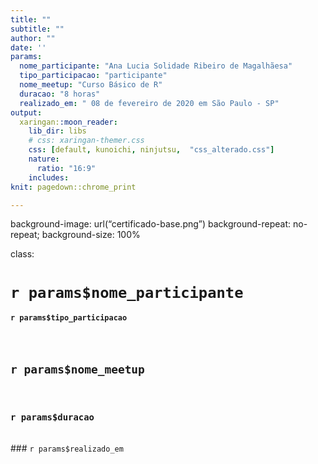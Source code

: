 ```yaml
---
title: ""
subtitle: ""  
author: ""
date: ''
params:
  nome_participante: "Ana Lucia Solidade Ribeiro de Magalhãesa"
  tipo_participacao: "participante"
  nome_meetup: "Curso Básico de R"
  duracao: "8 horas"
  realizado_em: " 08 de fevereiro de 2020 em São Paulo - SP"
output:
  xaringan::moon_reader:
    lib_dir: libs
    # css: xaringan-themer.css
    css: [default, kunoichi, ninjutsu,  "css_alterado.css"]
    nature:
      ratio: "16:9"
    includes:
knit: pagedown::chrome_print

---
```


background-image: url("certificado-base.png")
background-repeat: no-repeat;
background-size: 100%


class: 

# `r params$nome_participante` 
####  `r params$tipo_participacao` 
<br>

## `r params$nome_meetup` 
<br>

### `r params$duracao` 
<br>
### `r params$realizado_em` 
 


